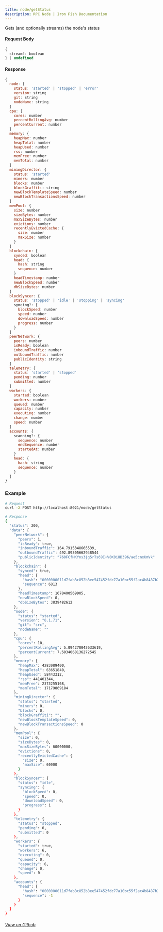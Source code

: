 ```yaml
---
title: node/getStatus
description: RPC Node | Iron Fish Documentation
---
```


Gets (and optionally streams) the node's status

#### Request Body

```js
{
  stream?: boolean
} | undefined
```

#### Response

```js
{
  node: {
    status: 'started' | 'stopped' | 'error'
    version: string
    git: string
    nodeName: string
  }
  cpu: {
    cores: number
    percentRollingAvg: number
    percentCurrent: number
  }
  memory: {
    heapMax: number
    heapTotal: number
    heapUsed: number
    rss: number
    memFree: number
    memTotal: number
  }
  miningDirector: {
    status: 'started'
    miners: number
    blocks: number
    blockGraffiti: string
    newBlockTemplateSpeed: number
    newBlockTransactionsSpeed: number
  }
  memPool: {
    size: number
    sizeBytes: number
    maxSizeBytes: number
    evictions: number
    recentlyEvictedCache: {
      size: number
      maxSize: number
    }
  }
  blockchain: {
    synced: boolean
    head: {
      hash: string
      sequence: number
    }
    headTimestamp: number
    newBlockSpeed: number
    dbSizeBytes: number
  }
  blockSyncer: {
    status: 'stopped' | 'idle' | 'stopping' | 'syncing'
    syncing?: {
      blockSpeed: number
      speed: number
      downloadSpeed: number
      progress: number
    }
  }
  peerNetwork: {
    peers: number
    isReady: boolean
    inboundTraffic: number
    outboundTraffic: number
    publicIdentity: string
  }
  telemetry: {
    status: 'started' | 'stopped'
    pending: number
    submitted: number
  }
  workers: {
    started: boolean
    workers: number
    queued: number
    capacity: number
    executing: number
    change: number
    speed: number
  }
  accounts: {
    scanning?: {
      sequence: number
      endSequence: number
      startedAt: number
    }
    head: {
      hash: string
      sequence: number
    }
  }
}
```

### Example

```bash
# Request
curl -X POST http://localhost:8021/node/getStatus

# Response
{
  "status": 200,
  "data": {
    "peerNetwork": {
      "peers": 1,
      "isReady": true,
      "inboundTraffic": 164.7915348665539,
      "outboundTraffic": 492.89305662948544
      "publicIdentity": "760FCfHKYns3jg5rTs69I+V0K0iUD396/ae5cnxUmVk"
    },
    "blockchain": {
      "synced": true,
      "head": {
        "hash": "0000000011d7fab8c852b8ee547452fdc77a10bc55f2ac4b8487b252005cb3a7",
        "sequence": 6013
      },
      "headTimestamp": 1678400569905,
      "newBlockSpeed": 0,
      "dbSizeBytes": 3839482612
    },
    "node": {
      "status": "started",
      "version": "0.1.71",
      "git": "src",
      "nodeName": ""
    },
    "cpu": {
      "cores": 10,
      "percentRollingAvg": 5.094278042633619,
      "percentCurrent": 7.5034068136272545
    },
    "memory": {
      "heapMax": 4283089400,
      "heapTotal": 63651840,
      "heapUsed": 58443312,
      "rss": 441401344,
      "memFree": 2373255168,
      "memTotal": 17179869184
    },
    "miningDirector": {
      "status": "started",
      "miners": 0,
      "blocks": 0,
      "blockGraffiti": "",
      "newBlockTemplateSpeed": 0,
      "newBlockTransactionsSpeed": 0
    },
    "memPool": {
      "size": 0,
      "sizeBytes": 0,
      "maxSizeBytes": 60000000,
      "evictions": 0,
      "recentlyEvictedCache": {
        "size": 0,
        "maxSize": 60000
      }
    },
    "blockSyncer": {
      "status": "idle",
      "syncing": {
        "blockSpeed": 0,
        "speed": 0,
        "downloadSpeed": 0,
        "progress": 1
      }
    },
    "telemetry": {
      "status": "stopped",
      "pending": 0,
      "submitted": 0
    },
    "workers": {
      "started": true,
      "workers": 6,
      "executing": 0,
      "queued": 0,
      "capacity": 6,
      "change": 0,
      "speed": 0
    },
    "accounts": {
      "head": {
        "hash": "0000000011d7fab8c852b8ee547452fdc77a10bc55f2ac4b8487b252005cb3a7",
        "sequence": -1
      }
    }
  }
}
```


###### [View on Github](https://github.com/iron-fish/ironfish/blob/master/ironfish/src/rpc/routes/node/getStatus.ts)
